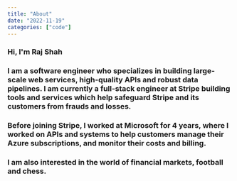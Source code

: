 ```yaml
---
title: "About"
date: "2022-11-19"
categories: ["code"]
---
```



### Hi, I'm Raj Shah

### I am a software engineer who specializes in building large-scale web services, high-quality APIs and robust data pipelines. I am currently a full-stack engineer at Stripe building tools and services which help safeguard Stripe and its customers from frauds and losses.

### Before joining Stripe, I worked at Microsoft for 4 years, where I worked on APIs and systems to help customers manage their Azure subscriptions, and monitor their costs and billing.

### I am also interested in the world of financial markets, football and chess.

